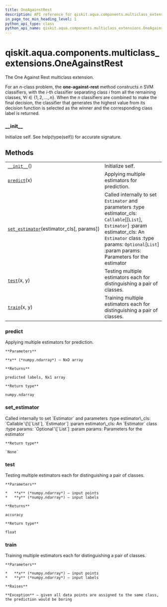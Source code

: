 ```yaml
---
title: OneAgainstRest
description: API reference for qiskit.aqua.components.multiclass_extensions.OneAgainstRest
in_page_toc_min_heading_level: 1
python_api_type: class
python_api_name: qiskit.aqua.components.multiclass_extensions.OneAgainstRest
---
```


<span id="qiskit-aqua-components-multiclass-extensions-oneagainstrest" />

# qiskit.aqua.components.multiclass\_extensions.OneAgainstRest

<Class id="qiskit.aqua.components.multiclass_extensions.OneAgainstRest" github="https://github.com/qiskit-community/qiskit-aqua/tree/stable/0.8/qiskit/aqua/components/multiclass_extensions/one_against_rest.py" signature="OneAgainstRest">
  The One Against Rest multiclass extension.

  For an $n$-class problem, the **one-against-rest** method constructs $n$ SVM classifiers, with the $i$-th classifier separating class $i$ from all the remaining classes, $\forall i \in \{1, 2, \ldots, n\}$. When the $n$ classifiers are combined to make the final decision, the classifier that generates the highest value from its decision function is selected as the winner and the corresponding class label is returned.

  ### \_\_init\_\_

  <Function id="qiskit.aqua.components.multiclass_extensions.OneAgainstRest.__init__" name="__init__" signature="__init__()">
    Initialize self. See help(type(self)) for accurate signature.
  </Function>

  ## Methods

  |                                                                                                                                                                                                      |                                                                                                                                                                                                                                         |
  | ---------------------------------------------------------------------------------------------------------------------------------------------------------------------------------------------------- | --------------------------------------------------------------------------------------------------------------------------------------------------------------------------------------------------------------------------------------- |
  | [`__init__`](#qiskit.aqua.components.multiclass_extensions.OneAgainstRest.__init__ "qiskit.aqua.components.multiclass_extensions.OneAgainstRest.__init__")()                                         | Initialize self.                                                                                                                                                                                                                        |
  | [`predict`](#qiskit.aqua.components.multiclass_extensions.OneAgainstRest.predict "qiskit.aqua.components.multiclass_extensions.OneAgainstRest.predict")(x)                                           | Applying multiple estimators for prediction.                                                                                                                                                                                            |
  | [`set_estimator`](#qiskit.aqua.components.multiclass_extensions.OneAgainstRest.set_estimator "qiskit.aqua.components.multiclass_extensions.OneAgainstRest.set_estimator")(estimator\_cls\[, params]) | Called internally to set `Estimator` and parameters :type estimator\_cls: `Callable`\[\[`List`], `Estimator`] :param estimator\_cls: An `Estimator` class :type params: `Optional`\[`List`] :param params: Parameters for the estimator |
  | [`test`](#qiskit.aqua.components.multiclass_extensions.OneAgainstRest.test "qiskit.aqua.components.multiclass_extensions.OneAgainstRest.test")(x, y)                                                 | Testing multiple estimators each for distinguishing a pair of classes.                                                                                                                                                                  |
  | [`train`](#qiskit.aqua.components.multiclass_extensions.OneAgainstRest.train "qiskit.aqua.components.multiclass_extensions.OneAgainstRest.train")(x, y)                                              | Training multiple estimators each for distinguishing a pair of classes.                                                                                                                                                                 |

  ### predict

  <Function id="qiskit.aqua.components.multiclass_extensions.OneAgainstRest.predict" name="predict" signature="predict(x)">
    Applying multiple estimators for prediction.

    **Parameters**

    **x** (*numpy.ndarray*) – NxD array

    **Returns**

    predicted labels, Nx1 array

    **Return type**

    numpy.ndarray
  </Function>

  ### set\_estimator

  <Function id="qiskit.aqua.components.multiclass_extensions.OneAgainstRest.set_estimator" name="set_estimator" signature="set_estimator(estimator_cls, params=None)">
    Called internally to set `Estimator` and parameters :type estimator\_cls: `Callable`\[\[`List`], `Estimator`] :param estimator\_cls: An `Estimator` class :type params: `Optional`\[`List`] :param params: Parameters for the estimator

    **Return type**

    `None`
  </Function>

  ### test

  <Function id="qiskit.aqua.components.multiclass_extensions.OneAgainstRest.test" name="test" signature="test(x, y)">
    Testing multiple estimators each for distinguishing a pair of classes.

    **Parameters**

    *   **x** (*numpy.ndarray*) – input points
    *   **y** (*numpy.ndarray*) – input labels

    **Returns**

    accuracy

    **Return type**

    float
  </Function>

  ### train

  <Function id="qiskit.aqua.components.multiclass_extensions.OneAgainstRest.train" name="train" signature="train(x, y)">
    Training multiple estimators each for distinguishing a pair of classes.

    **Parameters**

    *   **x** (*numpy.ndarray*) – input points
    *   **y** (*numpy.ndarray*) – input labels

    **Raises**

    **Exception** – given all data points are assigned to the same class, the prediction would be boring
  </Function>
</Class>

